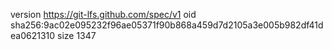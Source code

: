 version https://git-lfs.github.com/spec/v1
oid sha256:9ac02e095232f96ae05371f90b868a459d7d2105a3e005b982df41dea0621310
size 1347
